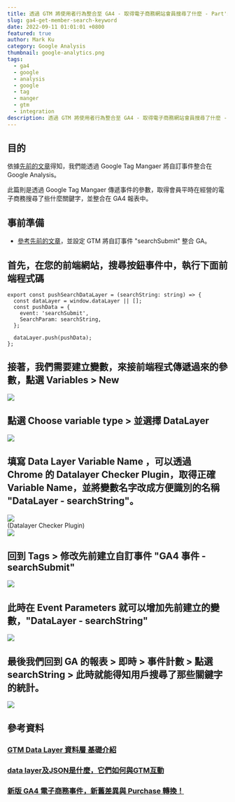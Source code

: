 ```yaml
---
title: 透過 GTM 將使用者行為整合至 GA4 - 取得電子商務網站會員搜尋了什麼 - Part's 2
slug: ga4-get-member-search-keyword
date: 2022-09-11 01:01:01 +0800
featured: true
author: Mark Ku
category: Google Analysis
thumbnail: google-analytics.png
tags:
  - ga4
  - google
  - analysis
  - google
  - tag
  - manger
  - gtm
  - integration
description: 透過 GTM 將使用者行為整合至 GA4 - 取得電子商務網站會員搜尋了什麼 - Part's 2
---
```

## 目的

依據[先前的文章](https://blog.markkulab.net/ga4-collection-user-behavior/)得知，我們能透過 Google Tag Mangaer 將自訂事件整合在 Google Analysis。  

此篇則是透過 Google Tag Mangaer 傳遞事件的參數，取得會員平時在經營的電子商務搜尋了些什麼關鍵字，並整合在 GA4 報表中。

## 事前準備

* [參考先前的文章](https://blog.markkulab.net/ga4-collection-user-behavior/)，並設定 GTM 將自訂事件 "searchSubmit" 整合 GA。

## 首先，在您的前端網站，搜尋按鈕事件中，執行下面前端程式碼

```
export const pushSearchDataLayer = (searchString: string) => {
  const dataLayer = window.dataLayer || [];
  const pushData = {
    event: 'searchSubmit',
    SearchParam: searchString,
  };

  dataLayer.push(pushData);
};
```

## 接著，我們需要建立變數，來接前端程式傳遞過來的參數，點選 Variables > New

![](https://i.imgur.com/SQrBI8r.png)

## 點選 Choose variable type > 並選擇 DataLayer

![](https://i.imgur.com/2Y9dzJ7.png)

## 填寫 Data Layer Variable Name ，可以透過 Chrome 的 Datalayer Checker Plugin，取得正確 Variable Name，並將變數名字改成方便識別的名稱 "DataLayer - searchString"。

![](https://i.imgur.com/ltZq6n8.png)\
(Datalayer Checker Plugin)  
![](https://i.imgur.com/50vPhRw.png)  

## 回到 Tags > 修改先前建立自訂事件 "GA4 事件 - searchSubmit"

![](https://i.imgur.com/D14EzjW.png)

## 此時在 Event Parameters 就可以增加先前建立的變數，"DataLayer - searchString"

![](https://i.imgur.com/PamyR1A.png)

## 最後我們回到 GA 的報表 > 即時 > 事件計數 > 點選 searchString > 此時就能得知用戶搜尋了那些關鍵字的統計。

![](https://i.imgur.com/udx7NsN.png)

## 參考資料

### [GTM Data Layer 資料層 基礎介紹](https://datasupplied.com/google-tag-manager/data-layer-intro/?fbclid=IwAR0qmir5-hAvWfqiR4kh00vlDPG7Va9aN--v51BBXhqhJmicFXtJEIQrfBg)

### [data layer及JSON是什麼，它們如何與GTM互動](https://papaya116.medium.com/gtm%E9%80%B2%E9%9A%8E%E7%AF%87-data-layer%E5%8F%8Ajson%E6%98%AF%E4%BB%80%E9%BA%BC-%E5%AE%83%E5%80%91%E5%A6%82%E4%BD%95%E8%88%87gtm%E4%BA%92%E5%8B%95-979eae7de2d1)
### [新版 GA4 電子商務事件，新舊差異與 Purchase 轉換！](https://www.turingdigital.com.tw/blog/ga4-ecommerce-guide)